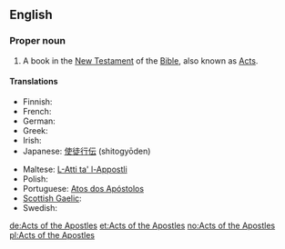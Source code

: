 ==English==
{{book of the Bible|Acts of the Apostles}}

===Proper noun===
{{en-proper noun}}

# {{context|biblical|lang=en}} A book in the [[New Testament]] of the [[Bible]], also known as [[Acts]].

====Translations====
{{trans-top|the name of the book of Acts in the Bible}}
* Finnish: {{t|fi|Apostolien teot}}
* French: {{t|fr|Actes des Apôtres|f-p}}
* German: {{t+|de|Apostelgeschichte|f}}
* Greek: {{t|el|Πράξεις των Αποστόλων|f-p|tr=Práxeis ton Apostólon}}
* Irish: {{t|ga|Gníomhartha na nAspal|m-p}}
* Japanese: [[使徒行伝]] (shitogyōden)
{{trans-mid}}
* Maltese: [[L-Atti ta' l-Appostli]]
* Polish: {{t+|pl|Dzieje Apostolskie|p}}
* Portuguese: [[Atos dos Apóstolos]]
* [[Scottish Gaelic]]: {{t|gd|Leabhar Ghnìomharan nan Abstol|m}}
* Swedish: {{t+|sv|Apostlagärningarna}}
{{trans-bottom}}

[[de:Acts of the Apostles]]
[[et:Acts of the Apostles]]
[[no:Acts of the Apostles]]
[[pl:Acts of the Apostles]]